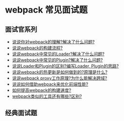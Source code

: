 # webpack 常见面试题

## 面试官系列

- [说说你对webpack的理解?解决了什么问题?](/interview/webpack/webpack)
- [说说webpack的构建流程?](/interview/webpack/build_process)
- [说说webpack中常见的Loader?解决了什么问题?](/interview/webpack/loader)
- [说说webpack中常见的Plugin?解决了什么问题?](/interview/webpack/plugin)
- [说说Loader和Plugin的区别?编写Loader, Plugin的思路?](/interview/webpack/loader_plugin)
- [说说webpack的热更新是如何做到的?原理是什么?](/interview/webpack/hmr)
- [说说webpack proxy工作原理?为什么能解决跨域?](/interview/webpack/proxy)
- [说说如何借助webpack来优化前端性能?](/interview/webpack/performance)
- [如何提高webpack的构建速度?](/interview/webpack/improve_build)
- [webpack类似的工具还有哪些?区别?](/interview/webpack/rollup_parcel_snowpack_vite)

## 经典面试题
